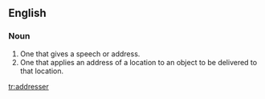 ==English==
===Noun===
{{en-noun}}
# One that gives a speech or address.
# One that applies an address of a location to an object to be delivered to that location.

{{anagrams:en/addeerrss}}
[[tr:addresser]]